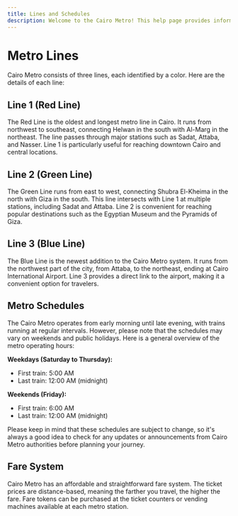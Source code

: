 ```yaml
---
title: Lines and Schedules
description: Welcome to the Cairo Metro! This help page provides information about the different metro lines and their schedules to help you navigate through the city efficiently.
---
```


# Metro Lines

Cairo Metro consists of three lines, each identified by a color. Here are the details of each line:

## Line 1 (Red Line)

The Red Line is the oldest and longest metro line in Cairo. It runs from northwest to southeast, connecting Helwan in the south with Al-Marg in the northeast. The line passes through major stations such as Sadat, Attaba, and Nasser. Line 1 is particularly useful for reaching downtown Cairo and central locations.

## Line 2 (Green Line)

The Green Line runs from east to west, connecting Shubra El-Kheima in the north with Giza in the south. This line intersects with Line 1 at multiple stations, including Sadat and Attaba. Line 2 is convenient for reaching popular destinations such as the Egyptian Museum and the Pyramids of Giza.

## Line 3 (Blue Line)

The Blue Line is the newest addition to the Cairo Metro system. It runs from the northwest part of the city, from Attaba, to the northeast, ending at Cairo International Airport. Line 3 provides a direct link to the airport, making it a convenient option for travelers.

<HelpMap />

## Metro Schedules

The Cairo Metro operates from early morning until late evening, with trains running at regular intervals. However, please note that the schedules may vary on weekends and public holidays. Here is a general overview of the metro operating hours:

**Weekdays (Saturday to Thursday):**
- First train: 5:00 AM
- Last train: 12:00 AM (midnight)

**Weekends (Friday):**
- First train: 6:00 AM
- Last train: 12:00 AM (midnight)

Please keep in mind that these schedules are subject to change, so it's always a good idea to check for any updates or announcements from Cairo Metro authorities before planning your journey.

## Fare System

Cairo Metro has an affordable and straightforward fare system. The ticket prices are distance-based, meaning the farther you travel, the higher the fare. Fare tokens can be purchased at the ticket counters or vending machines available at each metro station.

<EnjoyYourJourney />